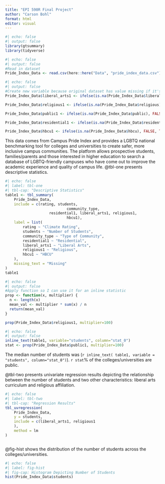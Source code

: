 ```yaml
---
title: "EPI 590R Final Project"
author: "Carson Bohl"
format: html
editor: visual
---
```

```r
#| echo: false 
#| output: false
library(gtsummary)
library(tidyverse)

```

```r
#| echo: false 
#| output: false
#Read in dataset
Pride_Index_Data <- read.csv(here::here("Data", "pride_index_data.csv"))
```

```r
#| echo: false 
#| output: false
#Create new variable because original dataset has value missing if it's false
Pride_Index_Data$liberal_arts1 <- ifelse(is.na(Pride_Index_Data$liberal_arts), FALSE, TRUE)

Pride_Index_Data$religious1 <- ifelse(is.na(Pride_Index_Data$religious), FALSE, TRUE)

Pride_Index_Data$public1 <- ifelse(is.na(Pride_Index_Data$public), FALSE, TRUE)

Pride_Index_Data$residential1 <- ifelse(is.na(Pride_Index_Data$residential), FALSE, TRUE)

Pride_Index_Data$hbcu1 <- ifelse(is.na(Pride_Index_Data$hbcu), FALSE, TRUE)
```

This data comes from Campus Pride Index and provides a LGBTQ national benchmarking tool for colleges and universities to create safer, more inclusive campus communities. The platform allows prospective students, families/parents and those interested in higher education to search a database of LGBTQ-friendly campuses who have come out to improve the academic experience and quality of campus life. @tbl-one presents descriptive statistics. 
```r
#| echo: false
#| label: tbl-one
#| tbl-cap: "Descriptive Statistics"
table1 <- tbl_summary(
	Pride_Index_Data,
	include = c(rating, students,
							community_type,
					residential1, liberal_arts1, religious1,
							hbcu1),
	label = list(
		rating ~ "Climate Rating",
		students ~ "Number of Students",
		community_type ~ "Type of Community",
		residential1 ~ "Residential",
		liberal_arts1 ~ "Liberal Arts",
		religious1 ~ "Religious",
		hbcu1 ~ "HBCU"
	),
	missing_text = "Missing"
)
table1
```


```r
#| echo: false
#| output: false
#Apply function so I can use it for an inline statistic
prop <- function(x, multiplier) {
  n <- length(x)
  mean_val <- multiplier * sum(x) / n
  return(mean_val)
}

prop(Pride_Index_Data$religious1, multiplier=100)
```


```r
#| echo: false
#| output: false
inline_text(table1, variable="students", column="stat_0")
stat <- prop(Pride_Index_Data$public1, multiplier=100)
```
The median number of students was (`r inline_text( table1, variable = "students", column="stat_0")`). `r stat`% of the colleges/universities are public. 



@tbl-two presents univariate regression results depicting the relationship between the number of students and two other characteristics: liberal arts curriculum and religious affiliation. 
```r
#| echo: false
#| label: tbl-two
#| tbl-cap: "Regression Results"
tbl_uvregression(
	Pride_Index_Data,
	y = students,
	include = c(liberal_arts1, religious1
	),
	method = lm
)
```

```r

```

@fig-hist shows the distribution of the number of students across the colleges/universities. 
```r
#| echo: false
#| label: fig-hist
#| fig-cap: Histogram Depicting Number of Students 
hist(Pride_Index_Data$students)
```






